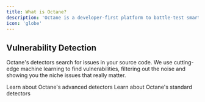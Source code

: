 ```yaml
---
title: What is Octane?
description: 'Octane is a developer-first platform to battle-test smart contracts with cutting-edge machine learning. Our detectors search for issues in your source code, and show you concretely what matters and how to fix it.'
icon: 'globe'
---
```


## Vulnerability Detection

Octane's detectors search for issues in your source code. We use cutting-edge machine learning to find vulnerabilities, filtering out the noise and showing you the niche issues that really matter.

<CardGroup cols={2}>
  <Card
    title='Advanced Detectors'
    icon='stars'
    href='https://docs.octane.security/advanced'
  >
    Learn about Octane's advanced detectors
  </Card>
  <Card
    title='Standard Detectors'
    icon='code'
    href='https://docs.octane.security/standard'
  >
    Learn about Octane's standard detectors
  </Card>
</CardGroup>
